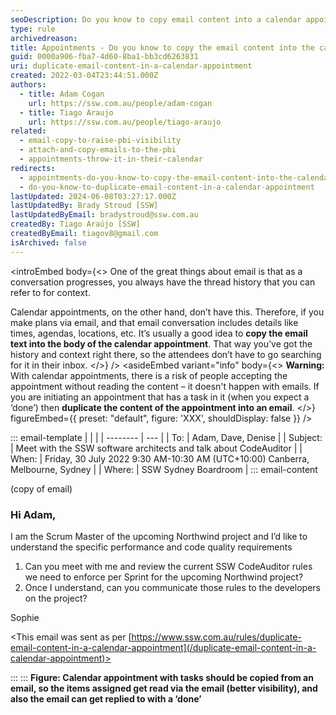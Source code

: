```yaml
---
seoDescription: Do you know to copy email content into a calendar appointment? Copying email text into the body of a calendar appointment helps preserve conversation history and context for attendees.
type: rule
archivedreason:
title: Appointments - Do you know to copy the email content into the calendar appointment?
guid: 0000a906-fba7-4d60-8ba1-bb3cd6263831
uri: duplicate-email-content-in-a-calendar-appointment
created: 2022-03-04T23:44:51.000Z
authors:
  - title: Adam Cogan
    url: https://ssw.com.au/people/adam-cogan
  - title: Tiago Araujo
    url: https://ssw.com.au/people/tiago-araujo
related:
  - email-copy-to-raise-pbi-visibility
  - attach-and-copy-emails-to-the-pbi
  - appointments-throw-it-in-their-calendar
redirects:
  - appointments-do-you-know-to-copy-the-email-content-into-the-calendar-appointment
  - do-you-know-to-duplicate-email-content-in-a-calendar-appointment
lastUpdated: 2024-06-08T03:27:17.000Z
lastUpdatedBy: Brady Stroud [SSW]
lastUpdatedByEmail: bradystroud@ssw.com.au
createdBy: Tiago Araújo [SSW]
createdByEmail: tiagov8@gmail.com
isArchived: false
---
```


<introEmbed
  body={<>
One of the great things about email is that as a conversation progresses, you always have the thread history that you can refer to for context.

Calendar appointments, on the other hand, don’t have this. Therefore, if you make plans via email, and that email conversation includes details like times, agendas, locations, etc. It’s usually a good idea to **copy the email text into the body of the calendar appointment**. That way you’ve got the history and context right there, so the attendees don’t have to go searching for it in their inbox.
  </>}
/>
<asideEmbed
  variant="info"
  body={<>
    **Warning:** With calendar appointments, there is a risk of people accepting the appointment without reading the content – it doesn't happen with emails. If you are initiating an appointment that has a task in it (when you expect a ‘done’) then **duplicate the content of the appointment into an email**.
  </>}
  figureEmbed={{
    preset: "default",
    figure: 'XXX',
    shouldDisplay: false
  }}
/>

::: email-template
| | |
| -------- | --- |
| To: | Adam, Dave, Denise |
| Subject: | Meet with the SSW software architects and talk about CodeAuditor |
| When: | Friday, 30 July 2022 9:30 AM-10:30 AM (UTC+10:00) Canberra, Melbourne, Sydney |
| Where: | SSW Sydney Boardroom |
::: email-content

(copy of email)

### Hi Adam,

I am the Scrum Master of the upcoming Northwind project and I’d like to understand the specific performance and code quality requirements

1. Can you meet with me and review the current SSW CodeAuditor rules we need to enforce per Sprint for the upcoming Northwind project?
2. Once I understand, can you communicate those rules to the developers on the project?

Sophie

<This email was sent as per [https://www.ssw.com.au/rules/duplicate-email-content-in-a-calendar-appointment](/duplicate-email-content-in-a-calendar-appointment)>

:::
:::
**Figure: Calendar appointment with tasks should be copied from an email, so the items assigned get read via the email (better visibility), and also the email can get replied to with a ‘done’**
